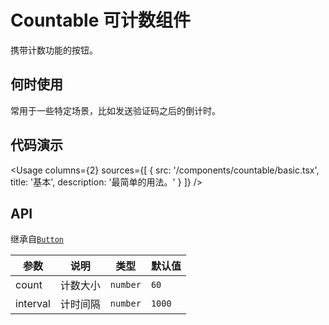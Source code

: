 
# Countable 可计数组件

携带计数功能的按钮。

## 何时使用

常用于一些特定场景，比如发送验证码之后的倒计时。

## 代码演示

<Usage
  columns={2}
  sources={[
    {
      src: '/components/countable/basic.tsx',
      title: '基本',
      description: '最简单的用法。'
    }
  ]}
/>

## API

继承自[`Button`](https://aisz.dev/components/button)

| 参数     | 说明     | 类型     | 默认值 |
| -------- | -------- | -------- | ------ |
| count    | 计数大小 | `number` | `60`   |
| interval | 计时间隔 | `number` | `1000` |
